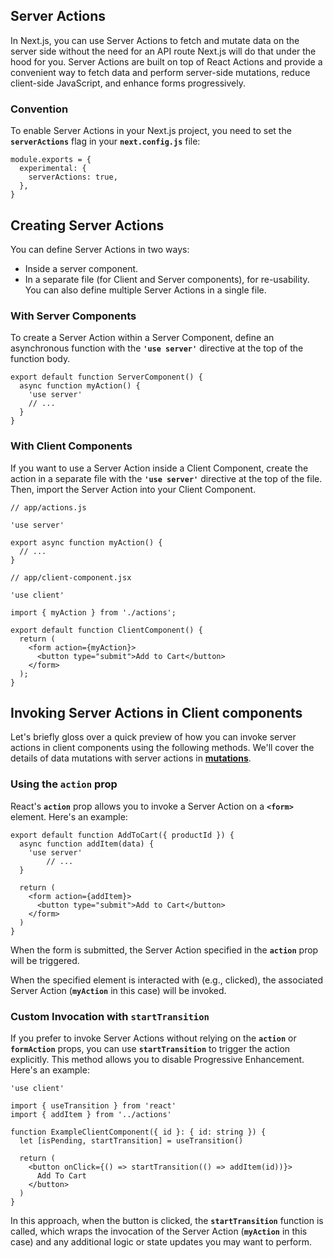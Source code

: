 ## Server Actions

In Next.js, you can use Server Actions to fetch and mutate data on the server side without the need for an API route Next.js will do that under the hood for you.
Server Actions are built on top of React Actions and provide a convenient way to fetch data and perform server-side mutations, reduce client-side JavaScript, and enhance forms progressively.

### Convention

To enable Server Actions in your Next.js project, you need to set the **`serverActions`** flag in your **`next.config.js`** file:

```
module.exports = {
  experimental: {
    serverActions: true,
  },
}
```

## **Creating Server Actions**

You can define Server Actions in two ways:

- Inside a server component.
- In a separate file (for Client and Server components), for re-usability. You can also define multiple Server Actions in a single file.

### With Server Components

To create a Server Action within a Server Component, define an asynchronous function with the **`'use server'`** directive at the top of the function body.

```tsx
export default function ServerComponent() {
  async function myAction() {
    'use server'
    // ...
  }
}
```

### With Client Components

If you want to use a Server Action inside a Client Component, create the action in a separate file with the **`'use server'`** directive at the top of the file. Then, import the Server Action into your Client Component.

```
// app/actions.js

'use server'

export async function myAction() {
  // ...
}

// app/client-component.jsx

'use client'

import { myAction } from './actions';

export default function ClientComponent() {
  return (
    <form action={myAction}>
      <button type="submit">Add to Cart</button>
    </form>
  );
}
```

## Invoking Server Actions in Client components

Let's briefly gloss over a quick preview of how you can invoke server actions in client components using the following methods. We'll cover the details of data mutations with server actions in **[mutations](https://www.notion.so/Mutations-27302d3dbaa74ba4a476893c3fadd3ee?pvs=21)**.

### Using the `action` prop

React's **`action`** prop allows you to invoke a Server Action on a **`<form>`** element. Here's an example:

```tsx
export default function AddToCart({ productId }) {
  async function addItem(data) {
    'use server'
		// ...
  }
 
  return (
    <form action={addItem}>
      <button type="submit">Add to Cart</button>
    </form>
  )
}
```

When the form is submitted, the Server Action specified in the **`action`** prop will be triggered.

When the specified element is interacted with (e.g., clicked), the associated Server Action (**`myAction`** in this case) will be invoked.

### Custom Invocation with `startTransition`

If you prefer to invoke Server Actions without relying on the **`action`** or **`formAction`** props, you can use **`startTransition`** to trigger the action explicitly. This method allows you to disable Progressive Enhancement. Here's an example:

```tsx
'use client'
 
import { useTransition } from 'react'
import { addItem } from '../actions'
 
function ExampleClientComponent({ id }: { id: string }) {
  let [isPending, startTransition] = useTransition()
 
  return (
    <button onClick={() => startTransition(() => addItem(id))}>
      Add To Cart
    </button>
  )
}
```

In this approach, when the button is clicked, the **`startTransition`** function is called, which wraps the invocation of the Server Action (**`myAction`** in this case) and any additional logic or state updates you may want to perform.
